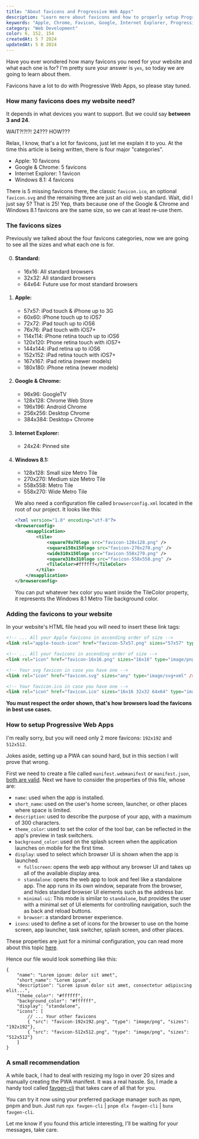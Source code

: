 ---
title: "About favicons and Progressive Web Apps"
description: "Learn more about favicons and how to properly setup Progressive Web Apps."
keywords: "Apple, Chrome, Favicon, Google, Internet Explorer, Progressive Web App, Sizes, Windows, browserconfig.xml, manifest.json"
category: "Web Development"
color: 6, 152, 154
createdAt: 5 7 2024
updatedAt: 5 8 2024
---

Have you ever wondered how many favicons you need for your website and what each one is for? I'm pretty sure your answer is `yes`, so today we are going to learn about them.

Favicons have a lot to do with Progressive Web Apps, so please stay tuned.

### How many favicons does my website need?

It depends in what devices you want to support. But we could say **between 3 and 24**.

WAIT?!?!?! 24??? HOW???

Relax, I know, that's a lot for favicons, just let me explain it to you. At the time this article is being written, there is four major "categories".

- Apple: 10 favicons
- Google & Chrome: 5 favicons
- Internet Explorer: 1 favicon
- Windows 8.1: 4 favicons

There is 5 missing favicons there, the classic `favicon.ico`, an optional `favicon.svg` and the remaining three are just an old web standard. Wait, did I just say 5? That is 25! Yep, thats because one of the Google & Chrome and Windows 8.1 favicons are the same size, so we can at least re-use them.

### The favicons sizes

Previously we talked about the four favicons categories, now we are going to see all the sizes and what each one is for.

0. #### Standard:
    - 16x16: All standard browsers
    - 32x32: All standard browsers
    - 64x64: Future use for most standard browsers

1. #### Apple:
    - 57x57: iPod touch & iPhone up to 3G
    - 60x60: iPhone touch up to iOS7
    - 72x72: iPad touch up to iOS6
    - 76x76: iPad touch with iOS7+
    - 114x114: iPhone retina touch up to iOS6
    - 120x120: Phone retina touch with iOS7+
    - 144x144: iPad retina up to iOS6
    - 152x152: iPad retina touch with iOS7+
    - 167x167: iPad retina &#40;newer models&#41;
    - 180x180: iPhone retina &#40;newer models&#41;

2. #### Google & Chrome:
    - 96x96: GoogleTV
    - 128x128: Chrome Web Store
    - 196x196: Android Chrome
    - 256x256: Desktop Chrome
    - 384x384: Desktop+ Chrome

3. #### Internet Explorer:
    - 24x24: Pinned site

4. #### Windows 8.1:
    - 128x128: Small size Metro Tile
    - 270x270: Medium size Metro Tile
    - 558x558: Metro Tile
    - 558x270: Wide Metro Tile

    We also need a configuration file called `browserconfig.xml` located in the root of our project. It looks like this:
    ```xml
    <?xml version="1.0" encoding="utf-8"?>
    <browserconfig>
        <msapplication>
            <tile>
                <square70x70logo src="favicon-128x128.png" />
                <square150x150logo src="favicon-270x270.png" />
                <wide310x150logo src="favicon-558x270.png" />
                <square310x310logo src="favicon-558x558.png" />
                <TileColor>#ffffff</TileColor>
            </tile>
        </msapplication>
    </browserconfig>
    ```

    You can put whatever hex color you want inside the TileColor property, it represents the Windows 8.1 Metro Tile background color.

### Adding the favicons to your website

In your website's HTML file head you will need to insert these link tags:
```html
<!-- ... All your Apple favicons in ascending order of size -->
<link rel="apple-touch-icon" href="favicon-57x57.png" sizes="57x57" type="image/png">

<!-- ... All your favicons in ascending order of size -->
<link rel="icon" href="favicon-16x16.png" sizes="16x16" type="image/png" />

<!-- Your svg favicon in case you have one -->
<link rel="icon" href="favicon.svg" sizes="any" type="image/svg+xml" />

<!-- Your favicon.ico in case you have one -->
<link rel="icon" href="favicon.ico" sizes="16x16 32x32 64x64" type="image/x-icon" />
```

**You must respect the order shown, that's how browsers load the favicons in best use cases.**

### How to setup Progressive Web Apps

I'm really sorry, but you will need only 2 more favicons: `192x192` and `512x512`.

Jokes aside, setting up a PWA can sound hard, but in this section I will prove that wrong.

First we need to create a file called `manifest.webmanifest` or `manifest.json`, <a href="https://web.dev/articles/add-manifest#create" target="_blank">both are valid</a>. Next we have to consider the properties of this file, whose are:

- `name`: used when the app is installed.
- `short_name`: used on the user's home screen, launcher, or other places where space is limited.
- `description`: used to describe the purpose of your app, with a maximum of 300 characters.
- `theme_color`: used to set the color of the tool bar, can be reflected in the app's preview in task switchers.
- `background_color`: used on the splash screen when the application launches on mobile for the first time.
- `display`: used to select which browser UI is shown when the app is launched.
    - `fullscreen`: opens the web app without any browser UI and takes up all of the available display area.
    - `standalone`: opens the web app to look and feel like a standalone app. The app runs in its own window, separate from the browser, and hides standard browser UI elements such as the address bar.
    - `minimal-ui`: This mode is similar to `standalone`, but provides the user with a minimal set of UI elements for controlling navigation, such the as back and reload buttons.
    - `browser`: a standard browser experience.
- `icons`: used to define a set of icons for the browser to use on the home screen, app launcher, task switcher, splash screen, and other places.

These properties are just for a minimal configuration, you can read more about this topic <a href="https://web.dev/articles/add-manifest" target="_blank">here</a>.

Hence our file would look something like this:
```jsonc
{
    "name": "Lorem ipsum: dolor sit amet",
    "short_name": "Lorem ipsum",
    "description": "Lorem ipsum dolor sit amet, consectetur adipiscing elit...",
    "theme_color": "#ffffff",
    "background_color": "#ffffff",
    "display": "standalone",
    "icons": [
        // ... Your other favicons
        { "src": "favicon-192x192.png", "type": "image/png", "sizes": "192x192"},
        { "src": "favicon-512x512.png", "type": "image/png", "sizes": "512x512"}
    ]
}
```

### A small recommendation

A while back, I had to deal with resizing my logo in over 20 sizes and manually creating the PWA manifest. It was a real hassle. So, I made a handy tool called <a href="https://www.npmjs.com/package/favgen-cli" target="_blank">favgen-cli</a> that takes care of all that for you.

You can try it now using your preferred package manager such as npm, pnpm and bun. Just run `npx favgen-cli` | `pnpm dlx favgen-cli` | `bunx favgen-cli`.

Let me know if you found this article interesting, I'll be waiting for your messages, take care.
